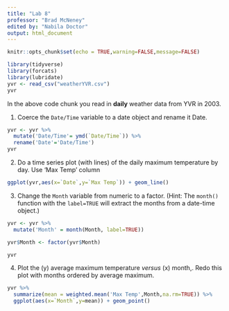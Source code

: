 ---
title: "Lab 8"
professor: "Brad McNeney"
edited by: "Nabila Doctor"
output: html_document
---

```{r setup, include=FALSE}
knitr::opts_chunk$set(echo = TRUE,warning=FALSE,message=FALSE)
```

```{r}
library(tidyverse)
library(forcats)
library(lubridate)
yvr <- read_csv("weatherYVR.csv")
yvr
```

In the above code chunk you read in **daily** weather
data from YVR in 2003.

1. Coerce the `Date/Time` variable to a date object
and rename it Date.

```{r}
yvr <- yvr %>% 
  mutate('Date/Time'= ymd(`Date/Time`)) %>% 
  rename('Date'='Date/Time')
yvr
```

2. Do a time series plot (with lines) 
of the daily maximum temperature by day.
Use 'Max Temp' column

```{r}
ggplot(yvr,aes(x=`Date`,y=`Max Temp`)) + geom_line()
```

3. Change the `Month` variable from 
numeric to a factor.
(Hint: The `month()` function with the `label=TRUE` will
extract the months from a date-time object.)

```{r}
yvr <- yvr %>% 
  mutate('Month' = month(Month, label=TRUE))

yvr$Month <- factor(yvr$Month)

yvr
```

4. Plot the (y) average maximum temperature *versus* (x) month,.
Redo this plot with months ordered by 
average maximum.

```{r}
yvr %>% 
  summarize(mean = weighted.mean('Max Temp',Month,na.rm=TRUE)) %>%
  ggplot(aes(x=`Month`,y=mean)) + geom_point()
```
